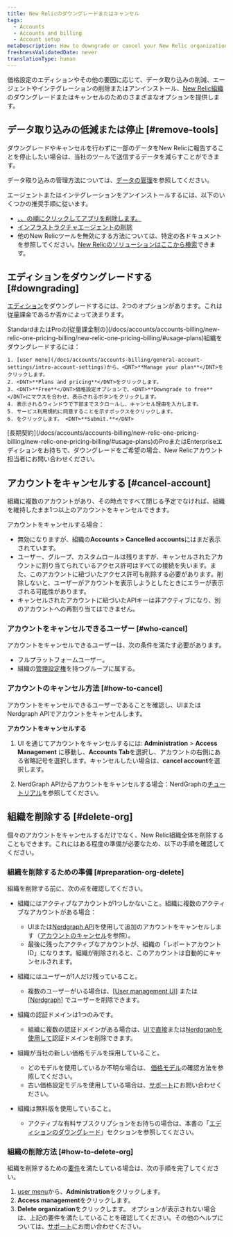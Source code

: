```yaml
---
title: New Relicのダウングレードまたはキャンセル
tags:
  - Accounts
  - Accounts and billing
  - Account setup
metaDescription: How to downgrade or cancel your New Relic organization.
freshnessValidatedDate: never
translationType: human
---
```


価格設定のエディションやその他の要因に応じて、データ取り込みの削減、エージェントやインテグレーションの削除またはアンインストール、[New Relic組織](/docs/accounts/accounts-billing/new-relic-one-pricing-users/new-relic-account-structure)のダウングレードまたはキャンセルのためのさまざまなオプションを提供します。

## データ取り込みの低減または停止 [#remove-tools]

ダウングレードやキャンセルを行わずに一部のデータをNew Relicに報告することを停止したい場合は、当社のツールで送信するデータを減らすことができます。

データ取り込みの管理方法については、[データの管理](/docs/telemetry-data-platform/get-data-new-relic/manage-data/manage-your-data)を参照してください。

エージェントまたはインテグレーションをアンインストールするには、以下のいくつかの推奨手順に従います。

* [<InlinePopover type="apm" />、<InlinePopover type="browser" />、<InlinePopover type="mobile" />の順にクリックしてアプリを削除します。](/docs/apm/new-relic-apm/maintenance/remove-applications-new-relic/)
* [インフラストラクチャエージェントの削除](/docs/infrastructure/install-infrastructure-agent/update-or-uninstall/uninstall-infrastructure-agent/)
* 他のNew Relicツールを無効にする方法については、特定の各ドキュメントを参照してください。[New Relicのソリューションはここから検索](https://newrelic.com/instant-observability/)できます。

## エディションをダウングレードする [#downgrading]

[エディション](/docs/accounts/accounts-billing/new-relic-one-pricing-billing/new-relic-one-pricing-billing/#editions)をダウングレードするには、2つのオプションがあります。これは従量課金であるか否かによって決まります。

<CollapserGroup>
  <Collapser id="payg-downgrade" title="従量課金制の組織">
    StandardまたはProの[従量課金制の](/docs/accounts/accounts-billing/new-relic-one-pricing-billing/new-relic-one-pricing-billing/#usage-plans)組織をダウングレードするには：

    1. [user menu](/docs/accounts/accounts-billing/general-account-settings/intro-account-settings)から、<DNT>**Manage your plan**</DNT>をクリックします。
    2. <DNT>**Plans and pricing**</DNT>をクリックします。
    3. <DNT>**Free**</DNT>価格設定オプションで、<DNT>**Downgrade to free**</DNT>にマウスを合わせ、表示されるボタンをクリックします。
    4. 表示されるウィンドウで下部までスクロールし、キャンセル理由を入力します。
    5. サービス利用規約に同意することを示すボックスをクリックします。
    6. をクリックします。 <DNT>**Submit.**</DNT>
  </Collapser>

  <Collapser id="contract-downgrade" title="契約のある組織">
    [長期契約](/docs/accounts/accounts-billing/new-relic-one-pricing-billing/new-relic-one-pricing-billing/#usage-plans)のProまたはEnterpriseエディションをお持ちで、ダウングレードをご希望の場合、New Relicアカウント担当者にお問い合わせください。
  </Collapser>
</CollapserGroup>

## アカウントをキャンセルする [#cancel-account]

組織に複数のアカウントがあり、その時点ですべて閉じる予定でなければ、組織を維持したまま1つ以上のアカウントをキャンセルできます。

アカウントをキャンセルする場合：

* 無効になりますが、組織の**Accounts &gt; Cancelled accounts**にはまだ表示されています。
* ユーザー、グループ、カスタムロールは残りますが、キャンセルされたアカウントに割り当てられているアクセス許可はすべての接続を失います。また、このアカウントに紐づいたアクセス許可も削除する必要があります。削除しないと、ユーザーがアカウントを表示しようとしたときにエラーが表示される可能性があります。
* キャンセルされたアカウントに紐づいたAPIキーは非アクティブになり、別のアカウントへの再割り当てはできません。

### アカウントをキャンセルできるユーザー [#who-cancel]

アカウントをキャンセルできるユーザーは、次の条件を満たす必要があります。

* フルプラットフォームユーザー。
* 組織の[管理設定権](/docs/accounts/accounts-billing/new-relic-one-user-management/user-management-concepts/#admin-settings)を持つグループに属する。

### アカウントのキャンセル方法 [#how-to-cancel]

アカウントをキャンセルできるユーザーであることを確認し、UIまたはNerdgraph APIでアカウントをキャンセルします。

**アカウントをキャンセルする**

1. UI を通じてアカウントをキャンセルするには: **Administration** &gt; **Access Management** に移動し、**Accounts Tab**を選択し、アカウントの右側にある省略記号を選択します。キャンセルしたい場合は、**cancel account**を選択します。

2. NerdGraph APIからアカウントをキャンセルする場合：NerdGraphの[チュートリアル](/docs/apis/nerdgraph/examples/manage-accounts-nerdgraph)を参照してください。

## 組織を削除する [#delete-org]

個々のアカウントをキャンセルするだけでなく、New Relic組織全体を削除することもできます。これにはある程度の準備が必要なため、以下の手順を確認してください。

### 組織を削除するための準備 [#preparation-org-delete]

組織を削除する前に、次の点を確認してください。

* 組織にはアクティブなアカウントが1つしかないこと。組織に複数のアクティブなアカウントがある場合：

  * UIまたは[Nerdgraph API](/docs/apis/nerdgraph/examples/manage-accounts-nerdgraph)を使用して追加のアカウントをキャンセルします（[アカウントのキャンセル](#cancel-account)を参照）。
  * 最後に残ったアクティブなアカウントが、組織の「レポートアカウントID」になります。組織が削除されると、このアカウントは自動的にキャンセルされます。

* 組織にはユーザーが1人だけ残っていること。
  * 複数のユーザーがいる場合は、\[[User management UI](/docs/accounts/accounts-billing/new-relic-one-user-management/user-management-ui-and-tasks/#delete-users)] または \[[Nerdgraph](/docs/apis/nerdgraph/examples/nerdgraph-manage-users/#delete-users)] でユーザーを削除できます。

* 組織の認証ドメインは1つのみです。
  * 組織に複数の認証ドメインがある場合は、[UIで直接](https://forum.newrelic.com/s/hubtopic/aAXPh0000006Wd7OAE/delete-authentication-domains)または[Nerdgraphを使用して](https://forum.newrelic.com/s/hubtopic/aAXPh000000664LOAQ/api-endpoint-to-delete-authentication-domains)認証ドメインを削除できます。

* 組織が当社の新しい価格モデルを採用していること。

  * どのモデルを使用しているか不明な場合は、 [価格モデル](/docs/accounts/original-accounts-billing/original-product-based-pricing/overview-pricing-models/#determine-pricing)の確認方法を参照してください。
  * 古い価格設定モデルを使用している場合は、[サポート](/docs/using-new-relic/welcome-new-relic/get-started/find-help-use-support-portal)にお問い合わせください。

* 組織は無料版を使用していること。
  * アクティブな有料サブスクリプションをお持ちの場合は、本書の「[エディションのダウングレード](#downgrading)」セクションを参照してください。

### 組織の削除方法 [#how-to-delete-org]

組織を削除するための[要件](#delete-org)を満たしている場合は、次の手順を完了してください。

1. [user menu](/docs/accounts/accounts-billing/general-account-settings/intro-account-settings)から、<DNT>**Administration**</DNT>をクリックします。
2. <DNT>**Access management**</DNT>をクリックします。
3. <DNT>**Delete organization**</DNT>をクリックします。 オプションが表示されない場合は、上記の要件を満たしていることを確認してください。その他のヘルプについては、[サポート](/docs/using-new-relic/welcome-new-relic/get-started/find-help-use-support-portal)にお問い合わせください。
